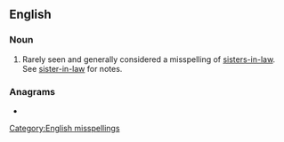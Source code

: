 ==English==

===Noun===
{{head|en|noun}}

# Rarely seen and generally considered a misspelling of [[sisters-in-law]]. See [[sister-in-law]] for notes.

===Anagrams===
* {{anagrams|en|sisters-in-law}}

[[Category:English misspellings]]